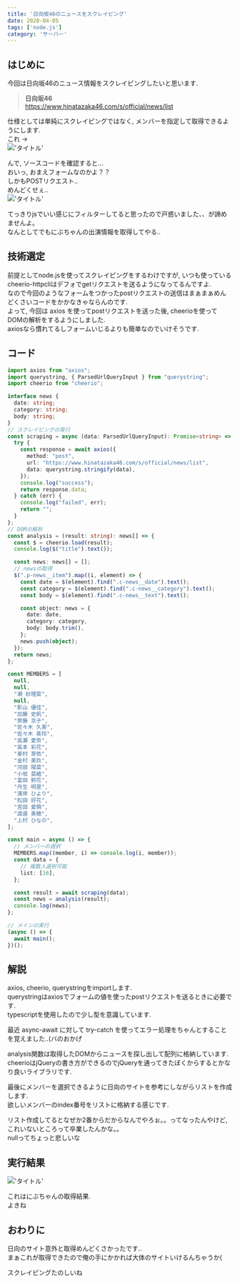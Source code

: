 ```yaml
---
title: '日向坂46のニュースをスクレイピング'
date: 2020-04-05
tags: ['node.js']
category: 'サーバー'
---
```


## はじめに

今回は日向坂46のニュース情報をスクレイピングしたいと思います.

> **日向坂46**\
> https://www.hinatazaka46.com/s/official/news/list

仕様としては単純にスクレイピングではなく, メンバーを指定して取得できるようにします.\
これ →\
!['タイトル'](https://i.gyazo.com/6d5dfac1c9cea2c99b2a8e9b736ef6a2.jpg)

んで, ソースコードを確認すると...\
おいっ, おまえフォームなのかよ？？\
しかもPOSTリクエスト..\
めんどくせぇ..\
!['タイトル'](https://i.gyazo.com/a39126db248f2039edffa6490f0fe876.png)

てっきりjsでいい感じにフィルターしてると思ったので戸惑いました、、が諦めませんよ。\
なんとしてでもにぶちゃんの出演情報を取得してやる..

## 技術選定

前提としてnode.jsを使ってスクレイピングをするわけですが,
いつも使っているcheerio-httpcliはデフォでgetリクエストを送るようになってるんですよ.\
なので今回のようなフォームをつかったpostリクエストの送信はまぁまぁめんどくさいコードをかかなきゃならんのです.\
よって, 今回は axios を使ってpostリクエストを送った後, cheerioを使ってDOMの解析をするようにしました.\
axiosなら慣れてるしフォームいじるよりも簡単なのでいけそうです.

## コード

```typescript
import axios from "axios";
import querystring, { ParsedUrlQueryInput } from "querystring";
import cheerio from "cheerio";

interface news {
  date: string;
  category: string;
  body: string;
}
// スクレイピングの実行
const scraping = async (data: ParsedUrlQueryInput): Promise<string> => {
  try {
    const response = await axios({
      method: "post",
      url: "https://www.hinatazaka46.com/s/official/news/list",
      data: querystring.stringify(data),
    });
    console.log("success");
    return response.data;
  } catch (err) {
    console.log("failed", err);
    return "";
  }
};
// DOMの解析
const analysis = (result: string): news[] => {
  const $ = cheerio.load(result);
  console.log($("title").text());

  const news: news[] = [];
  // newsの取得
  $(".p-news__item").map((i, element) => {
    const date = $(element).find(".c-news__date").text();
    const category = $(element).find(".c-news__category").text();
    const body = $(element).find(".c-news__text").text();

    const object: news = {
      date: date,
      category: category,
      body: body.trim(),
    };
    news.push(object);
  });
  return news;
};

const MEMBERS = [
  null,
  null,
  "潮 紗理菜",
  null,
  "影山 優佳",
  "加藤 史帆",
  "齊藤 京子",
  "佐々木 久美",
  "佐々木 美玲",
  "高瀬 愛奈",
  "高本 彩花",
  "東村 芽依",
  "金村 美玖",
  "河田 陽菜",
  "小坂 菜緒",
  "富田 鈴花",
  "丹生 明里",
  "濱岸 ひより",
  "松田 好花",
  "宮田 愛萌",
  "渡邉 美穂",
  "上村 ひなの",
];

const main = async () => {
  // メンバーの選択
  MEMBERS.map((member, i) => console.log(i, member));
  const data = {
    // 複数人選択可能
    list: [16],
  };

  const result = await scraping(data);
  const news = analysis(result);
  console.log(news);
};

// メインの実行
(async () => {
  await main();
})();
```

## 解説

axios, cheerio, querystringをimportします.\
querystringはaxiosでフォームの値を使ったpostリクエストを送るときに必要です.\
typescriptを使用したので少し型を意識しています.

最近 async-await に対して try-catch を使ってエラー処理をちゃんとすることを覚えました..(バのおかげ

analysis関数は取得したDOMからニュースを探し出して配列に格納しています.\
cheerioはjQueryの書き方ができるのでjQueryを通ってきたぼくからするとかなり良いライブラリです.

最後にメンバーを選択できるように日向のサイトを参考にしながらリストを作成します.\
欲しいメンバーのindex番号をリストに格納する感じです.

リスト作成してるとなぜか2番からだからなんでやろぉ。。ってなったんやけど, これいないところって卒業したんかな。。\
nullってちょっと悲しいな

## 実行結果

!['タイトル'](https://i.gyazo.com/c034f98051223d59b1ca2bd984b4050a.png)

これはにぶちゃんの取得結果.\
よきね

## おわりに

日向のサイト意外と取得めんどくさかったです..\
まぁこれが取得できたので俺の手にかかれば大体のサイトいけるんちゃうか(

スクレイピングたのしいね
